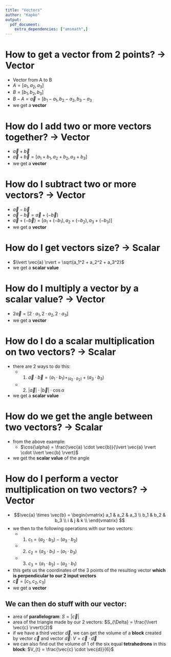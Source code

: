 ```yaml
---
title: "Vectors"
author: "Kapko"
output: 
  pdf_document:
    extra_dependencies: ["amsmath",]
---
```


# How to get a vector from 2 points? -> Vector
- Vector from A to B
- $A = [a_1, a_2, a_3]$
- $B = [b_1, b_2, b_3]$
- $B - A = \vec{a} = [b_1 - a_1, b_2 - a_2, b_3 - a_3$
- we get a **vector**

# How do I add two or more vectors together? -> Vector
- $\vec{a} + \vec{b}$
- $\vec{a} + \vec{b} = [a_1 + b_1, a_2 + b_2, a_3 + b_3]$
- we get a **vector**

# How do I subtract two or more vectors? -> Vector
- $\vec{a} - \vec{b}$
- $\vec{a} - \vec{b} = \vec{a} + (-\vec{b})$
- $\vec{a} + (-\vec{b}) = [a_1 + (- b_1), a_2 + (- b_2), a_3 + (- b_3)]$
- we get a **vector**

# How do I get vectors size? -> Scalar
- $\lvert \vec{a} \rvert = \sqrt{a_1^2 + a_2^2 + a_3^2}$
- we get a **scalar value**

# How do I multiply a vector by a scalar value? -> Vector
- $2\vec{a} = [2 \cdot a_1, 2 \cdot a_2, 2 \cdot a_3]$
- we get a **vector**

# How do I do a scalar multiplication on two vectors? -> Scalar
- there are 2 ways to do this:
    - 1. $\vec{a} \cdot \vec{b} = (a_1 \cdot b_1) +_(a_2 \cdot b_2) + (a_3 \cdot b_3)$
    - 2. $\lvert \vec{a} \rvert \cdot \lvert \vec{b} \rvert \cdot \cos{\alpha}$
- we get a **scalar value**

# How do we get the angle between two vectors? -> Scalar
- from the above example:
  - $\cos{\alpha} = \frac{\vec{a} \cdot \vec{b}}{\lvert \vec{a} \rvert \cdot \lvert \vec{b} \rvert}$
- we get the **scalar value** of the angle

# How do I perform a vector multiplication on two vectors? -> Vector
- $$\vec{a} \times \vec{b} =
\begin{vmatrix}
a_1 & a_2 & a_3 \\
b_1 & b_2 & b_3 \\
i & j & k \\
\end{vmatrix}
$$
- we then to the following operations with our two vectors:
  - 1. $c_1 = (a_2 \cdot b_3) - (a_3 \cdot b_2)$
  - 2. $c_2 = (a_3 \cdot b_1) - (a_1 \cdot b_3)$
  - 3. $c_3 = (a_1 \cdot b_2) - (a_2 \cdot b_1)$
- this gets us the coordinates of the 3 points of the resulting vector **which is perpendicular to our 2 input vectors**
- $\vec{c} = [c_1, c_2, c_3]$
- we get a **vector**

## We can then do stuff with our vector:
- area of **parallelogram**: $S = \lvert \vec{c} \rvert$
- area of the triangle made by our 2 vectors: $S_{\Delta} = \frac{\lvert \vec{c} \rvert}{2}$
- if we have a third vector $\vec{d}$, we can get the volume of a **block** created by vector $\vec{c}$ and vector $\vec{d}$: $V = \vec{c} \cdot \vec{d}$
- we can also find out the volume of 1 of the six equal **tetrahedrons** in this **block**: $V_{t} = \frac{\vec{c} \cdot \vec{d}}{6}$
